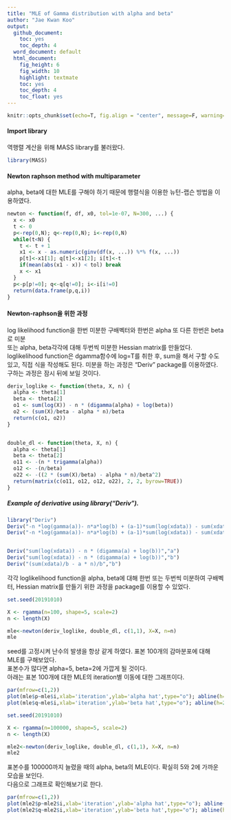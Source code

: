 ```yaml
---
title: "MLE of Gamma distribution with alpha and beta"
author: "Jae Kwan Koo"
output:
  github_document:
    toc: yes
    toc_depth: 4
  word_document: default
  html_document:
    fig_height: 6
    fig_width: 10
    highlight: textmate
    toc: yes
    toc_depth: 4
    toc_float: yes
---
```



```r
knitr::opts_chunk$set(echo=T, fig.align = "center", message=F, warning=F, fig.height = 5, cache=T, dpi = 300, dev = "png")
```  

#### Import library  

역행렬 계산을 위해 MASS library를 불러왔다.  

```r
library(MASS)
```  

#### Newton raphson method with multiparameter  

alpha, beta에 대한 MLE를 구해야 하기 때문에 행렬식을 이용한 뉴턴-랩슨 방법을 이용하였다.  

```r
newton <- function(f, df, x0, tol=1e-07, N=300, ...) {
  x <- x0
  t <- 0
  p<-rep(0,N); q<-rep(0,N); i<-rep(0,N)
  while(t<N) {
    t <- t + 1
    x1 <- x - as.numeric(ginv(df(x, ...)) %*% f(x, ...))
    p[t]<-x1[1]; q[t]<-x1[2]; i[t]<-t
    if(mean(abs(x1 - x)) < tol) break
    x <- x1
  }
  p<-p[p!=0]; q<-q[q!=0]; i<-i[i!=0]
  return(data.frame(p,q,i))
}
```  

#### Newton-raphson을 위한 과정  

log likelihood function을 한번 미분한 구배벡터와 한번은 alpha 또 다른 한번은 beta로 미분  
또는 alpha, beta각각에 대해 두번씩 미분한 Hessian matrix를 만들었다.  
loglikelihood function은 dgamma함수에 log=T를 취한 후, sum을 해서 구할 수도 있고, 직접 식을 작성해도 된다.  미분을 하는 과정은 "Deriv" package를 이용하였다. 구하는 과정은 잠시 뒤에 보일 것이다.  

```r
deriv_loglike <- function(theta, X, n) {
  alpha <- theta[1]
  beta <- theta[2]
  o1 <- sum(log(X)) - n * (digamma(alpha) + log(beta))
  o2 <- (sum(X)/beta - alpha * n)/beta
  return(c(o1, o2))
}


double_dl <- function(theta, X, n) {
  alpha <- theta[1]
  beta <- theta[2]
  o11 <- -(n * trigamma(alpha))
  o12 <- -(n/beta)
  o22 <- -((2 * (sum(X)/beta) - alpha * n)/beta^2)
  return(matrix(c(o11, o12, o12, o22), 2, 2, byrow=TRUE))
}
```  

##### Example of derivative using library("Deriv").  
```r
library("Deriv")
Deriv("-n *log(gamma(a))- n*a*log(b) + (a-1)*sum(log(xdata)) - sum(xdata)/b","a")
Deriv("-n *log(gamma(a))- n*a*log(b) + (a-1)*sum(log(xdata)) - sum(xdata)/b","b")


Deriv("sum(log(xdata)) - n * (digamma(a) + log(b))","a")
Deriv("sum(log(xdata)) - n * (digamma(a) + log(b))","b")
Deriv("(sum(xdata)/b - a * n)/b","b")
```  

각각 loglikelihood function을 alpha, beta에 대해 한번 또는 두번씩 미분하여 구배벡터, Hessian matrix를 만들기 위한 과정을 package를 이용할 수 있었다.  

```r
set.seed(20191010)

X <- rgamma(n=100, shape=5, scale=2)
n <- length(X)        

mle<-newton(deriv_loglike, double_dl, c(1,1), X=X, n=n)
mle
```  

seed를 고정시켜 난수의 발생을 항상 같게 하였다. 표본 100개의 감마분포에 대해 MLE를 구해보았다.  
표본수가 많다면 alpha=5, beta=2에 가깝게 될 것이다.  
아래는 표본 100개에 대한 MLE의 iteration별 이동에 대한 그래프이다.  

```r
par(mfrow=c(1,2))
plot(mle$p~mle$i,xlab='iteration',ylab='alpha hat',type="o"); abline(h=5,col='red',lwd=2)
plot(mle$q~mle$i,xlab='iteration',ylab='beta hat',type="o"); abline(h=2,col='red',lwd=2)
```  

```r
set.seed(20191010)

X <- rgamma(n=100000, shape=5, scale=2)
n <- length(X)        

mle2<-newton(deriv_loglike, double_dl, c(1,1), X=X, n=n)
mle2
```  

표본수를 100000까지 늘렸을 때의 alpha, beta의 MLE이다. 확실히 5와 2에 가까운 모습을 보인다.  
다음으로 그래프로 확인해보기로 한다.  

```r
par(mfrow=c(1,2))
plot(mle2$p~mle2$i,xlab='iteration',ylab='alpha hat',type="o"); abline(h=5,col='red',lwd=2)
plot(mle2$q~mle2$i,xlab='iteration',ylab='beta hat',type="o"); abline(h=2,col='red',lwd=2)
```  


